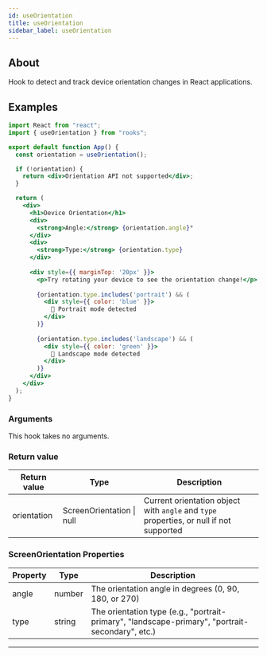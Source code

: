 ```yaml
---
id: useOrientation
title: useOrientation
sidebar_label: useOrientation
---
```


## About

Hook to detect and track device orientation changes in React applications.
<br/>

## Examples

```jsx
import React from "react";
import { useOrientation } from "rooks";

export default function App() {
  const orientation = useOrientation();

  if (!orientation) {
    return <div>Orientation API not supported</div>;
  }

  return (
    <div>
      <h1>Device Orientation</h1>
      <div>
        <strong>Angle:</strong> {orientation.angle}°
      </div>
      <div>
        <strong>Type:</strong> {orientation.type}
      </div>
      
      <div style={{ marginTop: '20px' }}>
        <p>Try rotating your device to see the orientation change!</p>
        
        {orientation.type.includes('portrait') && (
          <div style={{ color: 'blue' }}>
            📱 Portrait mode detected
          </div>
        )}
        
        {orientation.type.includes('landscape') && (
          <div style={{ color: 'green' }}>
            🔄 Landscape mode detected
          </div>
        )}
      </div>
    </div>
  );
}
```

### Arguments

This hook takes no arguments.

### Return value

| Return value | Type                        | Description                                                                                   |
| ------------ | --------------------------- | --------------------------------------------------------------------------------------------- |
| orientation  | ScreenOrientation \| null   | Current orientation object with `angle` and `type` properties, or null if not supported     |

### ScreenOrientation Properties

| Property | Type   | Description                                                                                        |
| -------- | ------ | -------------------------------------------------------------------------------------------------- |
| angle    | number | The orientation angle in degrees (0, 90, 180, or 270)                                             |
| type     | string | The orientation type (e.g., "portrait-primary", "landscape-primary", "portrait-secondary", etc.) |

---
